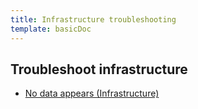 ```yaml
---
title: Infrastructure troubleshooting
template: basicDoc
---
```


## Troubleshoot infrastructure

* [No data appears (Infrastructure)](/docs/infrastructure/infrastructure-troubleshooting/troubleshoot-infrastructure/no-data-appears-infrastructure)
